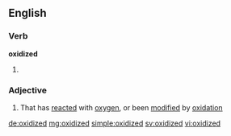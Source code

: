 ==English==

===Verb===
'''oxidized'''

# {{en-past of|oxidize}}

===Adjective===
{{en-adj}}

# That has [[reacted]] with [[oxygen]], or been [[modified]] by [[oxidation]]

[[de:oxidized]]
[[mg:oxidized]]
[[simple:oxidized]]
[[sv:oxidized]]
[[vi:oxidized]]